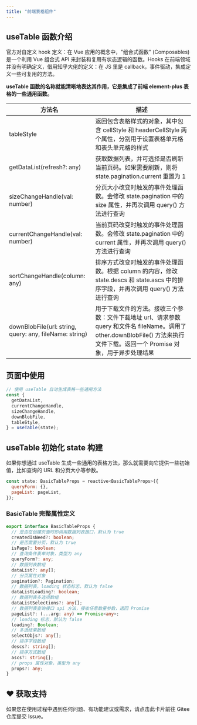 ```yaml
---
title: "前端表格组件"
---
```


## useTable 函数介绍

<Note>
官方对自定义 hook 定义：在 Vue 应用的概念中，"组合式函数" (Composables) 是一个利用 Vue 组合式 API 来封装和复用有状态逻辑的函数。Hooks 在前端领域并没有明确定义，借用知乎大佬的定义：在 JS 里是 callback，事件驱动，集成定义一些可复用的方法。
</Note>

**useTable 函数的名称就能清晰地表达其作用，它是集成了前端 element-plus 表格的一些通用函数。**

| 方法名 | 描述 |
| --- | --- |
| tableStyle | 返回包含表格样式的对象，其中包含 cellStyle 和 headerCellStyle 两个属性，分别用于设置表格单元格和表头单元格的样式 |
| getDataList(refresh?: any) | 获取数据列表，并可选择是否刷新当前页码。如果需要刷新，则将 state.pagination.current 重置为 1 |
| sizeChangeHandle(val: number) | 分页大小改变时触发的事件处理函数。会修改 state.pagination 中的 size 属性，并再次调用 query() 方法进行查询 |
| currentChangeHandle(val: number) | 当前页码改变时触发的事件处理函数。会修改 state.pagination 中的 current 属性，并再次调用 query() 方法进行查询 |
| sortChangeHandle(column: any) | 排序方式改变时触发的事件处理函数。根据 column 的内容，修改 state.descs 和 state.ascs 中的排序字段，并再次调用 query() 方法进行查询 |
| downBlobFile(url: string, query: any, fileName: string) | 用于下载文件的方法。接收三个参数：文件下载地址 url、请求参数 query 和文件名 fileName。调用了 other.downBlobFile() 方法来执行文件下载。返回一个 Promise 对象，用于异步处理结果 |

## 页面中使用

```javascript
// 使用 useTable 自动生成表格一些通用方法
const {
  getDataList,
  currentChangeHandle,
  sizeChangeHandle,
  downBlobFile,
  tableStyle,
} = useTable(state);
```

## useTable 初始化 state 构建

<Note>
如果你想通过 useTable 生成一些通用的表格方法，那么就需要向它提供一些初始值，比如查询的 URL 和分页大小等参数。
</Note>

```javascript
const state: BasicTableProps = reactive<BasicTableProps>({
  queryForm: {},
  pageList: pageList,
});
```

### BasicTable 完整属性定义

```typescript
export interface BasicTableProps {
  // 是否在创建页面时即调用数据列表接口，默认为 true
  createdIsNeed?: boolean;
  // 是否需要分页，默认为 true
  isPage?: boolean;
  // 查询条件表单对象，类型为 any
  queryForm?: any;
  // 数据列表数组
  dataList?: any[];
  // 分页属性对象
  pagination?: Pagination;
  // 数据列表，loading 状态标志，默认为 false
  dataListLoading?: boolean;
  // 数据列表多选项数组
  dataListSelections?: any[];
  // 数据列表查询接口 api 方法，接收任意数量参数，返回 Promise
  pageList?: (...arg: any) => Promise<any>;
  // loading 标志，默认为 false
  loading?: Boolean;
  // 多选结果数组
  selectObjs?: any[];
  // 排序字段数组
  descs?: string[];
  // 排序方式数组
  ascs?: string[];
  // props 属性对象，类型为 any
  props?: any;
}
```

## ♥️ 获取支持
<Card title="遇到问题？" horizontal icon="link" href="https://gitee.com/log4j/pig/issues">
  如果您在使用过程中遇到任何问题、有功能建议或需求，请点击此卡片前往 Gitee 仓库提交 Issue。
</Card>

